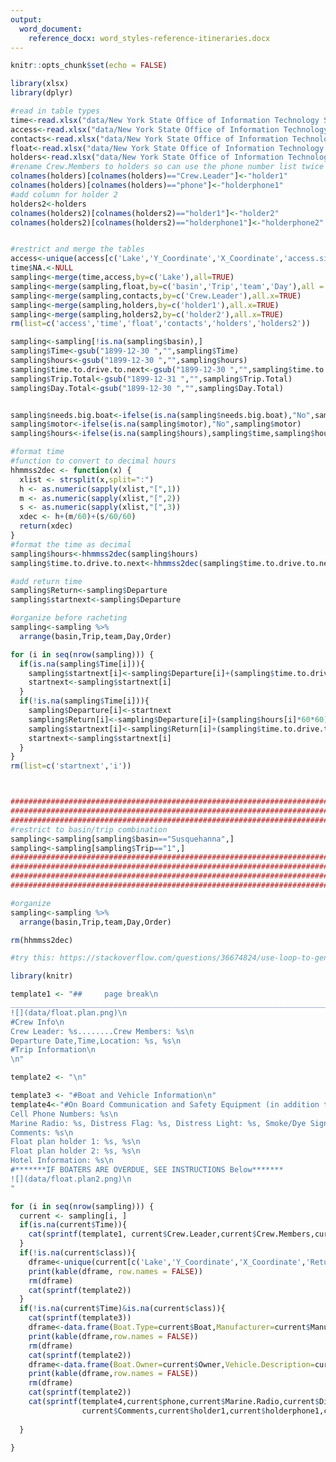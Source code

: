 ```yaml
---
output: 
  word_document:
    reference_docx: word_styles-reference-itineraries.docx
---
```


```r

knitr::opts_chunk$set(echo = FALSE)
```



```r
library(xlsx)
library(dplyr)

#read in table types
time<-read.xlsx("data/New York State Office of Information Technology Services/Sampling Season - Documents/LCI.Field.Season.Intensive.xlsx", 3, header=TRUE,detectDates = FALSE)
access<-read.xlsx("data/New York State Office of Information Technology Services/Sampling Season - Documents/LCI.Field.Season.Intensive.xlsx" , 2, header=TRUE)
contacts<-read.xlsx("data/New York State Office of Information Technology Services/Sampling Season - Documents/LCI.Field.Season.Intensive.xlsx" , 7, header=TRUE)
float<-read.xlsx("data/New York State Office of Information Technology Services/Sampling Season - Documents/LCI.Field.Season.Intensive.xlsx" , 4, header=TRUE)
holders<-read.xlsx("data/New York State Office of Information Technology Services/Sampling Season - Documents/LCI.Field.Season.Intensive.xlsx" , 7, header=TRUE)
#rename Crew.Members to holders so can use the phone number list twice
colnames(holders)[colnames(holders)=="Crew.Leader"]<-"holder1"
colnames(holders)[colnames(holders)=="phone"]<-"holderphone1"
#add column for holder 2
holders2<-holders
colnames(holders2)[colnames(holders2)=="holder1"]<-"holder2"
colnames(holders2)[colnames(holders2)=="holderphone1"]<-"holderphone2"


#restrict and merge the tables
access<-unique(access[c('Lake','Y_Coordinate','X_Coordinate','access.site_lat','access.site_lon','Access','needs.big.boat','motor','hours')])
time$NA.<-NULL
sampling<-merge(time,access,by=c('Lake'),all=TRUE)
sampling<-merge(sampling,float,by=c('basin','Trip','team','Day'),all = TRUE)
sampling<-merge(sampling,contacts,by=c('Crew.Leader'),all.x=TRUE)
sampling<-merge(sampling,holders,by=c('holder1'),all.x=TRUE)
sampling<-merge(sampling,holders2,by=c('holder2'),all.x=TRUE)
rm(list=c('access','time','float','contacts','holders','holders2'))

sampling<-sampling[!is.na(sampling$basin),]
sampling$Time<-gsub("1899-12-30 ","",sampling$Time)
sampling$hours<-gsub("1899-12-30 ","",sampling$hours)
sampling$time.to.drive.to.next<-gsub("1899-12-30 ","",sampling$time.to.drive.to.next)
sampling$Trip.Total<-gsub("1899-12-31 ","",sampling$Trip.Total)
sampling$Day.Total<-gsub("1899-12-30 ","",sampling$Day.Total)


sampling$needs.big.boat<-ifelse(is.na(sampling$needs.big.boat),"No",sampling$needs.big.boat)
sampling$motor<-ifelse(is.na(sampling$motor),"No",sampling$motor)
sampling$hours<-ifelse(is.na(sampling$hours),sampling$time,sampling$hours)

#format time
#function to convert to decimal hours
hhmmss2dec <- function(x) {
  xlist <- strsplit(x,split=":")
  h <- as.numeric(sapply(xlist,"[",1))
  m <- as.numeric(sapply(xlist,"[",2))
  s <- as.numeric(sapply(xlist,"[",3))
  xdec <- h+(m/60)+(s/60/60)
  return(xdec)
}
#format the time as decimal
sampling$hours<-hhmmss2dec(sampling$hours)
sampling$time.to.drive.to.next<-hhmmss2dec(sampling$time.to.drive.to.next)

#add return time
sampling$Return<-sampling$Departure
sampling$startnext<-sampling$Departure

#organize before racheting
sampling<-sampling %>% 
  arrange(basin,Trip,team,Day,Order)

for (i in seq(nrow(sampling))) {
  if(is.na(sampling$Time[i])){
    sampling$startnext[i]<-sampling$Departure[i]+(sampling$time.to.drive.to.next[i]*60*60)
    startnext<-sampling$startnext[i]
  }
  if(!is.na(sampling$Time[i])){
    sampling$Departure[i]<-startnext
    sampling$Return[i]<-sampling$Departure[i]+(sampling$hours[i]*60*60)
    sampling$startnext[i]<-sampling$Return[i]+(sampling$time.to.drive.to.next[i]*60*60)
    startnext<-sampling$startnext[i]
  }
}
rm(list=c('startnext','i'))



#################################################################################################################
#################################################################################################################
#################################################################################################################
#restrict to basin/trip combination
sampling<-sampling[sampling$basin=="Susquehanna",]
sampling<-sampling[sampling$Trip=="1",]
#################################################################################################################
#################################################################################################################
#################################################################################################################
#################################################################################################################

#organize
sampling<-sampling %>% 
  arrange(basin,Trip,team,Day,Order)

rm(hhmmss2dec)
```

```r
#try this: https://stackoverflow.com/questions/36674824/use-loop-to-generate-section-of-text-in-rmarkdown

library(knitr)

template1 <- "##     page break\n
______________________________________________________________________________________\n
![](data/float.plan.png)\n
#Crew Info\n
Crew Leader: %s........Crew Members: %s\n
Departure Date,Time,Location: %s, %s\n
#Trip Information\n
\n" 

template2 <- "\n" 

template3 <- "#Boat and Vehicle Information\n"
template4<-"#On Board Communication and Safety Equipment (in addition to PDFs)\n
Cell Phone Numbers: %s\n
Marine Radio: %s, Distress Flag: %s, Distress Light: %s, Smoke/Dye Signals: %s, Flares: %s, Horn: %s, Signal Mirror: %s, Fire Extinguisher(s): %s\n
Comments: %s\n
Float plan holder 1: %s, %s\n
Float plan holder 2: %s, %s\n
Hotel Information: %s\n
#*******IF BOATERS ARE OVERDUE, SEE INSTRUCTIONS Below*******
![](data/float.plan2.png)\n
"

for (i in seq(nrow(sampling))) {
  current <- sampling[i, ]
  if(is.na(current$Time)){
    cat(sprintf(template1, current$Crew.Leader,current$Crew.Members,current$Departure,current$from))
  }
  if(!is.na(current$class)){
    dframe<-unique(current[c('Lake','Y_Coordinate','X_Coordinate','Return')])
    print(kable(dframe, row.names = FALSE))
    rm(dframe)
    cat(sprintf(template2))
  }
  if(!is.na(current$Time)&is.na(current$class)){
    cat(sprintf(template3))
    dframe<-data.frame(Boat.Type=current$Boat,Manufacturer=current$Manufacturer,Size.Length.Color = current$Size)
    print(kable(dframe,row.names = FALSE))
    rm(dframe)
    cat(sprintf(template2))
    dframe<-data.frame(Boat.Owner=current$Owner,Vehicle.Description=current$Vehicle)
    print(kable(dframe,row.names = FALSE))
    rm(dframe)
    cat(sprintf(template2))
    cat(sprintf(template4,current$phone,current$Marine.Radio,current$Distress.Flag,current$Distress.Light,current$Smoke.Dye.Signals,current$Flares,current$Horn,current$Signal.Mirror,current$Fire.Extinguisher.s.,
                current$Comments,current$holder1,current$holderphone1,current$holder2,current$holderphone2,current$hotel))
    
  }
  
}


```